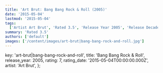 ```yaml
---
title: 'Art Brut: Bang Bang Rock & Roll (2005)'
date: '2015-05-04'
lastmod: '2015-05-04'
tags:
  ['Artist Art Brut', 'Rated 3.5', 'Release Year 2005', 'Release Decade 2000']
summary: 'Rated 3.5'
authors: ['default']
images: ['/content/images/art-brut|bang-bang-rock-and-roll.jpg']
---
```


  key: 'art-brut|bang-bang-rock-and-roll',
  title: 'Bang Bang Rock & Roll',
  release_year: 2005,
  rating: 7,
  rating_date: '2015-05-04T00:00:00.000Z',
  artist: 'Art Brut',
};

<MusicRating data={data} />
